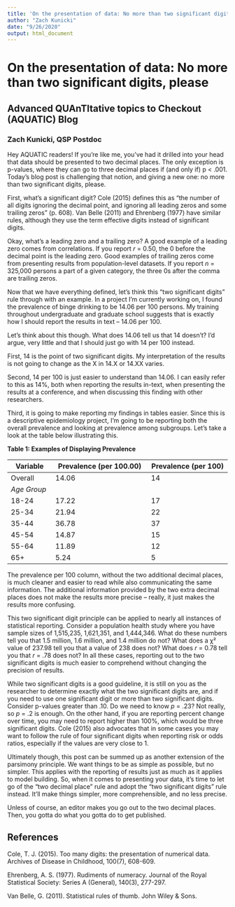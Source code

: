 ```yaml
---
title: 'On the presentation of data: No more than two significant digits, please'
author: "Zach Kunicki"
date: "9/26/2020"
output: html_document
---
```


# On the presentation of data: No more than two significant digits, please

## **A**dvanced **QUA**n**TI**tative topics to **C**heckout (AQUATIC) Blog

### Zach Kunicki, QSP Postdoc

Hey AQUATIC readers! If you’re like me, you’ve had it drilled into your head that data should be presented to two decimal places. The only exception is p-values, where they can go to three decimal places if (and only if) p < .001. Today’s blog post is challenging that notion, and giving a new one: no more than two significant digits, please.

First, what’s a significant digit? Cole (2015) defines this as “the number of all digits ignoring the decimal point, and ignoring all leading zeros and some trailing zeros” (p. 608). Van Belle (2011) and Ehrenberg (1977) have similar rules, although they use the term effective digits instead of significant digits.

Okay, what’s a leading zero and a trailing zero? A good example of a leading zero comes from correlations. If you report *r* = 0.50, the 0 before the decimal point is the leading zero. Good examples of trailing zeros come from presenting results from population-level datasets. If you report *n* = 325,000 persons a part of a given category, the three 0s after the comma are trailing zeros.

Now that we have everything defined, let’s think this “two significant digits” rule through with an example. In a project I’m currently working on, I found the prevalence of binge drinking to be 14.06 per 100 persons. My training throughout undergraduate and graduate school suggests that is exactly how I should report the results in text – 14.06 per 100.

Let’s think about this though. What does 14.06 tell us that 14 doesn’t? I’d argue, very little and that I should just go with 14 per 100 instead. 

First, 14 is the point of two significant digits. My interpretation of the results is not going to change as the X in 14.X or 14.XX varies. 

Second, 14 per 100 is just easier to understand than 14.06. I can easily refer to this as 14%, both when reporting the results in-text, when presenting the results at a conference, and when discussing this finding with other researchers.

Third, it is going to make reporting my findings in tables easier. Since this is a descriptive epidemiology project, I’m going to be reporting both the overall prevalence and looking at prevalence among subgroups. Let’s take a look at the table below illustrating this.

**Table 1: Examples of Displaying Prevalence**

| __Variable__  | __Prevalence (per 100.00)__  | __Prevalence (per 100)__ | 
| ------------- | ---------------------------- | ------------------------ |
| Overall | 14.06 | 14 |
|*Age Group*  |  |  |
|18-24 | 17.22 | 17 |
|25-34 | 21.94 | 22 |
|35-44 | 36.78 | 37 |
|45-54 | 14.87 | 15 |
|55-64 | 11.89 | 12 |
|65+   | 5.24  | 5  | 

The prevalence per 100 column, without the two additional decimal places, is much cleaner and easier to read while also communicating the same information. The additional information provided by the two extra decimal places does not make the results more precise – really, it just makes the results more confusing.

This two significant digit principle can be applied to nearly all instances of statistical reporting. Consider a population health study where you have sample sizes of 1,515,235, 1,621,351, and 1,444,346. What do these numbers tell you that 1.5 million, 1.6 million, and 1.4 million do not? What does a χ² value of 237.98 tell you that a value of 238 does not? What does *r* = 0.78 tell you that *r* = .78 does not? In all these cases, reporting out to the two significant digits is much easier to comprehend without changing the precision of results.

While two significant digits is a good guideline, it is still on you as the researcher to determine exactly what the two significant digits are, and if you need to use one significant digit or more than two significant digits. Consider p-values greater than .10. Do we need to know *p* = .23? Not really, so *p* = .2 is enough. On the other hand, if you are reporting percent change over time, you may need to report higher than 100%, which would be three significant digits. Cole (2015) also advocates that in some cases you may want to follow the rule of four significant digits when reporting risk or odds ratios, especially if the values are very close to 1.

Ultimately though, this post can be summed up as another extension of the parsimony principle. We want things to be as simple as possible, but no simpler. This applies with the reporting of results just as much as it applies to model building. So, when it comes to presenting your data, it’s time to let go of the “two decimal place” rule and adopt the “two significant digits” rule instead. It’ll make things simpler, more comprehensible, and no less precise.

Unless of course, an editor makes you go out to the two decimal places. Then, you gotta do what you gotta do to get published.

## References

Cole, T. J. (2015). Too many digits: the presentation of numerical data. Archives of Disease in Childhood, 100(7), 608-609.

Ehrenberg, A. S. (1977). Rudiments of numeracy. Journal of the Royal Statistical Society: Series A (General), 140(3), 277-297.

Van Belle, G. (2011). Statistical rules of thumb. John Wiley & Sons.